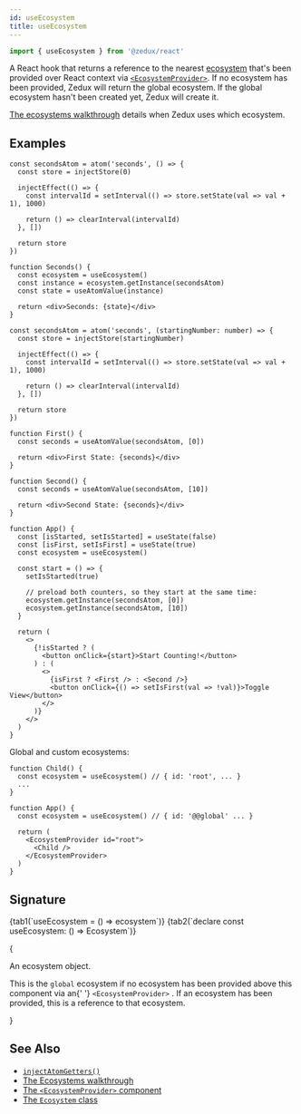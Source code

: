 ```yaml
---
id: useEcosystem
title: useEcosystem
---
```



```ts
import { useEcosystem } from '@zedux/react'
```

A React hook that returns a reference to the nearest [ecosystem](../classes/Ecosystem) that's been provided over React context via [`<EcosystemProvider>`](../components/EcosystemProvider). If no ecosystem has been provided, Zedux will return the global ecosystem. If the global ecosystem hasn't been created yet, Zedux will create it.

[The ecosystems walkthrough](../../walkthrough/ecosystems) details when Zedux uses which ecosystem.

## Examples

```tsx live ecosystemId=useEcosystem/simple-example resultVar=Seconds
const secondsAtom = atom('seconds', () => {
  const store = injectStore(0)

  injectEffect(() => {
    const intervalId = setInterval(() => store.setState(val => val + 1), 1000)

    return () => clearInterval(intervalId)
  }, [])

  return store
})

function Seconds() {
  const ecosystem = useEcosystem()
  const instance = ecosystem.getInstance(secondsAtom)
  const state = useAtomValue(instance)

  return <div>Seconds: {state}</div>
}
```

```tsx live ecosystemId=useEcosystem/counters-example resultVar=App
const secondsAtom = atom('seconds', (startingNumber: number) => {
  const store = injectStore(startingNumber)

  injectEffect(() => {
    const intervalId = setInterval(() => store.setState(val => val + 1), 1000)

    return () => clearInterval(intervalId)
  }, [])

  return store
})

function First() {
  const seconds = useAtomValue(secondsAtom, [0])

  return <div>First State: {seconds}</div>
}

function Second() {
  const seconds = useAtomValue(secondsAtom, [10])

  return <div>Second State: {seconds}</div>
}

function App() {
  const [isStarted, setIsStarted] = useState(false)
  const [isFirst, setIsFirst] = useState(true)
  const ecosystem = useEcosystem()

  const start = () => {
    setIsStarted(true)

    // preload both counters, so they start at the same time:
    ecosystem.getInstance(secondsAtom, [0])
    ecosystem.getInstance(secondsAtom, [10])
  }

  return (
    <>
      {!isStarted ? (
        <button onClick={start}>Start Counting!</button>
      ) : (
        <>
          {isFirst ? <First /> : <Second />}
          <button onClick={() => setIsFirst(val => !val)}>Toggle View</button>
        </>
      )}
    </>
  )
}
```

Global and custom ecosystems:

```tsx
function Child() {
  const ecosystem = useEcosystem() // { id: 'root', ... }
  ...
}

function App() {
  const ecosystem = useEcosystem() // { id: '@@global' ... }

  return (
    <EcosystemProvider id="root">
      <Child />
    </EcosystemProvider>
  )
}
```

## Signature

<Tabs>
  {tab1(`useEcosystem = () => ecosystem`)}
  {tab2(`declare const useEcosystem: () => Ecosystem<any>`)}
</Tabs>

{<Legend>
  <Item name="Returns">
    <p>
      An <Link to="../classes/Ecosystem">ecosystem</Link> object.
    </p>
    <p>
      This is the <code>global</code> ecosystem if no ecosystem has been
      provided above this component via an{' '}
      <Link to="../components/EcosystemProvider">
        <code>&lt;EcosystemProvider&gt;</code>
      </Link>
      . If an ecosystem has been provided, this is a reference to that ecosystem.
    </p>
  </Item>
</Legend>}

## See Also

- [`injectAtomGetters()`](../injectors/injectAtomGetters)
- [The Ecosystems walkthrough](../../walkthrough/ecosystems)
- [The `<EcosystemProvider>` component](../components/EcosystemProvider)
- [The `Ecosystem` class](../classes/Ecosystem)
